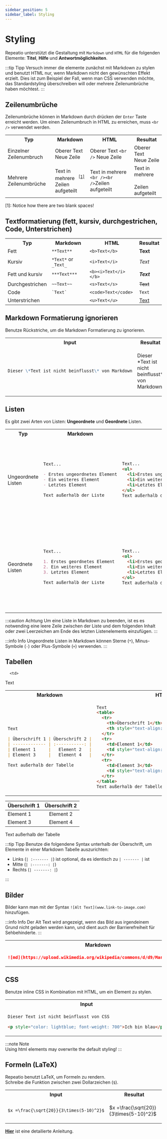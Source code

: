 ```yaml
---
sidebar_position: 5
sidebar_label: Styling
---
```


# Styling

Repeatio unterstützt die Gestaltung mit `Markdown` und `HTML` für die folgenden Elemente: **Titel**, **Hilfe** und **Antwortmöglichkeiten**.

:::tip Tipp
Versuch immer die elemente zunächst mit Markdown zu stylen und benutzt HTML nur, wenn Markdown nicht den gewünschten Effekt erzielt. Dies ist zum Beispiel der Fall, wenn man CSS verwenden möchte, das Standardstyling überschreiben will oder mehrere Zeilenumbrüche haben möchtest.
:::

## Zeilenumbrüche

<p>
  Zeilenumbrüche können in Markdown durch drücken der <code>Enter</code> Taste erreicht werden. Um einen Zeilenumbruch
  in HTML zu erreichen, muss <code>&lt;br /&gt;</code> verwendet werden.
</p>

<table>
  <tr>
    <th>Typ</th>
    <th>Markdown</th>
    <th>HTML</th>
    <th>Resultat</th>
  </tr>
  <tr>
    <td>Einzelner Zeilenumbruch</td>
    <td>
      Oberer Text <br /> Neue Zeile
    </td>
    <td>
      Oberer Text <code>&lt;br /&gt;</code> Neue Zeile
    </td>
    <td>
      Oberer Text <br />
      Neue Zeile
    </td>
  </tr>
  <tr>
    <td>Mehrere Zeilenumbrüche</td>
    <td>
      Text in mehrere<code>&ensp;</code>
      <sup>
        <a href='#footnote-line-break-1'>[1]</a>
      </sup>
      <br />
      Zeilen aufgeteilt
    </td>
    <td>
      Text in mehrere <code>&lt;br /&gt;&lt;br /&gt;</code>Zeilen aufgeteilt
    </td>
    <td>
      Text in mehrere <br /> <br /> Zeilen aufgeteilt
    </td>
  </tr>
</table>

<p id='footnote-line-break-1'>[1]: Notice how there are two blank spaces!</p>

## Textformatierung (fett, kursiv, durchgestrichen, Code, Unterstrichen)

<table>
  <tr>
    <th>Typ</th>
    <th>Markdown</th>
    <th>HTML</th>
    <th>Resultat</th>
  </tr>
  <tr>
    <td>Fett</td>
    <td>
      <code>**Text**</code>
    </td>
    <td>
      <code>&lt;b&gt;Text&lt;/b&gt;</code>
    </td>
    <td>
      <b>Text</b>
    </td>
  </tr>
  <tr>
    <td>Kursiv</td>
    <td>
      <code>*Text*</code> or <code>_Text_</code>
    </td>
    <td>
      <code>&lt;i&gt;Text&lt;/i&gt;</code>
    </td>
    <td>
      <i>Text</i>
    </td>
  </tr>
  <tr>
    <td>Fett und kursiv</td>
    <td>
      <code>***Text***</code>
    </td>
    <td>
      <code>&lt;b&gt;&lt;i&gt;Text&lt;/i&gt;&lt;/b&gt;</code>
    </td>
    <td>
      <b>
        <i>Text</i>
      </b>
    </td>
  </tr>
  <tr>
    <td>Durchgestrichen</td>
    <td>
      <code>~~Text~~</code>
    </td>
    <td>
      <code>&lt;s&gt;Text&lt;/s&gt;</code>
    </td>
    <td>
      <s>Text</s>
    </td>
  </tr>
  <tr>
    <td>Code</td>
    <td>
      <code>`Text`</code>
    </td>
    <td>
      <code>&lt;code&gt;Text&lt;/code&gt;</code>
    </td>
    <td>
      <code>Text</code>
    </td>
  </tr>
  <tr>
    <td>Unterstrichen</td>
    <td></td>
    <td>
      <code>&lt;u&gt;Text&lt;/u&gt;</code>
    </td>
    <td>
      <u>Text</u>
    </td>
  </tr>
</table>

## Markdown Formatierung ignorieren

Benutze Rückstriche, um die Markdown Formatierung zu ignorieren.

<table>
  <tr>
    <th>Input</th>
    <th>Resultat</th>
  </tr>
  <tr>
    <td>

```markdown
Dieser \*Text ist nicht beinflusst\* von Markdown
```

  </td>
    <td>
      <p>Dieser *Text ist nicht beinflusst* von Markdown</p>
    </td>
  </tr>
</table>

## Listen

Es gibt zwei Arten von Listen: **Ungeordnete** und **Geordnete** Listen.

  <table>
    <tr>
      <th>Typ</th>
      <th>Markdown</th>
      <th>HTML</th>
      <th>Resultat</th>
    </tr>
    <tr>
      <td>Ungeordnete Listen</td>
      <td>

```markdown
Text...

- Erstes ungeordnetes Element
- Ein weiteres Element
- Letztes Element

Text außerhalb der Liste
```

</td>
      <td>

```html
Text...
<ul>
  <li>Erstes ungeordnetes Element</li>
  <li>Ein weiteres Element</li>
  <li>Letztes Element</li>
</ul>
Text außerhalb der Liste
```

  </td>
      <td>
        <p>Text...</p>
        <ul>
          <li>Erstes ungeordnetes Element</li>
          <li>Ein weiteres Element</li>
          <li>Letztes Element</li>
        </ul>
        <p>Text außerhalb der Liste</p>
      </td>
    </tr>
    <tr>
      <td>Geordnete Listen</td>
<td>

```markdown
Text...

1. Erstes geordnetes Element
2. Ein weiteres Element
3. Letztes Element

Text außerhalb der Liste
```

</td>
      <td>

```html
Text...
<ol>
  <li>Erstes geordnetes Element</li>
  <li>Ein weiteres Element</li>
  <li>Letztes Element</li>
</ol>
Text außerhalb der Liste
```

  </td>
      <td>
        <p>Text...</p>
        <ol>
          <li>Erstes geordnetes Element</li>
          <li>Ein weiteres Element</li>
          <li>Letztes ElementLetztes Element</li>
        </ol>
        <p>Text außerhalb der Liste</p>
      </td>  
    </tr>
  </table>

:::caution Achtung
Um eine Liste in Markdown zu beenden, ist es es notwending eine leere Zeile zwischen der Liste und dem folgenden Inhalt oder zwei Leerzeichen am Ende des letzten Listenelements einzufügen.
:::

:::info Info
Ungeordnete Listen in Markdown können Sterne (<code>\*</code>), Minus-Symbole (<code>-</code>) oder Plus-Symbole (<code>+</code>) verwenden.
:::

## Tabellen

  <table>
    <tr>
      <th>Markdown</th>
      <th>HTML</th>
      <th>Resultat</th>
    </tr>
    <tr>
      <td>

```markdown
Text

| Überschrift 1 | Überschrift 2 |
| ------------- | :-----------: |
| Element 1     |   Element 2   |
| Element 3     |   Element 4   |

Text außerhalb der Tabelle
```

</td>
  <td>

```html
Text
<table>
  <tr>
    <th>Überschrift 1</th>
    <th style="text-align:center">Überschrift 2</th>
  </tr>
  <tr>
    <td>Element 1</td>
    <td style="text-align:center">Element 2</td>
  </tr>
  <tr>
    <td>Element 3</td>
    <td style="text-align:center">Element 4</td>
  </tr>
</table>
Text außerhalb der Tabelle
```

</td>
      
      <td>
Text

| Überschrift 1 | Überschrift 2 |
| ------------- | :-----------: |
| Element 1     |   Element 2   |
| Element 3     |   Element 4   |

Text außerhalb der Tabelle

</td>
</tr>

  </table>

:::tip Tipp
Benutze die folgendene Syntax unterhalb der Überschrift, um Elemente in einer Markdown Tabelle auszurichten:

- Links (`| :------- |`) ist optional, da es identisch zu `| ------- |` ist
- Mitte (`| :-------: |`)
- Rechts (`| -------: |`)

:::

## Bilder

Bilder kann man mit der Syntax `![Alt Text](www.link-to-image.com)` hinzufügen.

:::info Info
Der Alt Text wird angezeigt, wenn das Bild aus irgendeinem Grund nicht geladen werden kann, und dient auch der Barrierefreiheit für Sehbehinderte.
:::

  <table>
    <tr>
      <th>Markdown</th>
      <th>HTML</th>
      <th>Resultat</th>
    </tr>
    <tr>
      <td>

```markdown
![md](https://upload.wikimedia.org/wikipedia/commons/d/d9/Markdown.png)
```

</td>
  <td>

```html
<img src="https://upload.wikimedia.org/wikipedia/commons/d/d9/Markdown.png" alt="md" />
```

</td>
      <td>
        <img src="https://upload.wikimedia.org/wikipedia/commons/d/d9/Markdown.png" alt="md" />
      </td>
    </tr>
  </table>

## CSS

Benutze inline CSS in Kombination mit HTML, um ein Element zu stylen.

<table>
  <tr>
    <th>Input</th>
    <th>Resultat</th>
  </tr>
  <tr>
    <td>

```markdown
Dieser Text ist nicht beinflusst von CSS

<p style="color: lightblue; font-weight: 700">Ich bin blau</p>
```

</td>
    <td>
      <p style={{color: "lightblue", fontWeight: 700}}>Ich bin blau</p>
    </td>
  </tr>
</table>

:::note Note  
Using html elements may overwrite the default styling!
:::

## Formeln (LaTeX)

Repeatio benutzt LaTeX, um Formeln zu rendern.  
Schreibe die Funktion zwischen zwei Dollarzeichen (`$`).

<table>
  <tr>
    <th>Input</th>
    <th>Resultat</th>
  </tr>
  <tr>
    <td>

```markdown
$x =\frac{\sqrt{20}}{3\times(5-10)^2}$
```

</td>
    <td>

$x =\frac{\sqrt{20}}{3\times(5-10)^2}$

</td>

  </tr>
</table>

**[Hier](https://github.com/Rllyyy/repeatio/blob/main/.github/Docs/LaTeX.md)** ist eine detailierte Anleitung.
